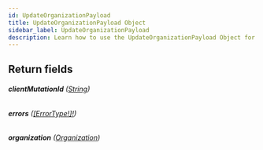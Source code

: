 ```yaml
---
id: UpdateOrganizationPayload
title: UpdateOrganizationPayload Object
sidebar_label: UpdateOrganizationPayload
description: Learn how to use the UpdateOrganizationPayload Object for 's API.
---
```


## Return fields

###### <b>clientMutationId</b> ([String](api/schema/scalar/String.mdx))

###### <b>errors</b> ([[ErrorType!]!](api/schema/object/ErrorType.mdx))

###### <b>organization</b> ([Organization](api/schema/object/Organization.mdx))
